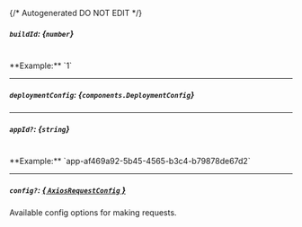 {/* Autogenerated DO NOT EDIT  */}

##### `buildId`: *{`number`}*
<br/>
**Example:** `1`

---
##### `deploymentConfig`: *{`components.DeploymentConfig`}*
<Collapsible openLabel={Labels.showProperties} closeLabel={Labels.hideProperties}>
    <DeploymentConfig/>
</Collapsible>

---
##### `appId?`: *{`string`}*
<br/>
**Example:** `app-af469a92-5b45-4565-b3c4-b79878de67d2`

---
##### `config?`: [*{ `AxiosRequestConfig` }*](https://axios-http.com/docs/req_config)
Available config options for making requests.


